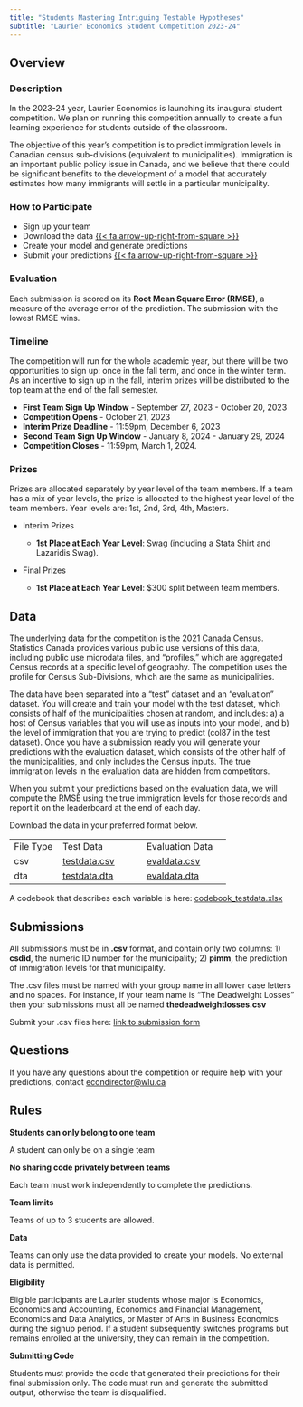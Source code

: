 ```yaml
---
title: "Students Mastering Intriguing Testable Hypotheses"
subtitle: "Laurier Economics Student Competition 2023-24"
---
```


## Overview

### Description

In the 2023-24 year, Laurier Economics is launching its inaugural student competition. We plan on running this competition annually to create a fun learning experience for students outside of the classroom.

The objective of this year's competition is to predict immigration levels in Canadian census sub-divisions (equivalent to municipalities). Immigration is an important public policy issue in Canada, and we believe that there could be significant benefits to the development of a model that accurately estimates how many immigrants will settle in a particular municipality.

### How to Participate

-   Sign up your team <!-- [{{< fa arrow-up-right-from-square >}}](https://wlu.ca1.qualtrics.com/jfe/form/SV_bkqkuIJ6QbzfWRM) -->
-   Download the data [{{< fa arrow-up-right-from-square >}}](#sec-data)
-   Create your model and generate predictions
-   Submit your predictions [{{< fa arrow-up-right-from-square >}}](#sec-submit)

### Evaluation

Each submission is scored on its **Root Mean Square Error (RMSE)**, a measure of the average error of the prediction. The submission with the lowest RMSE wins.

### Timeline

The competition will run for the whole academic year, but there will be two opportunities to sign up: once in the fall term, and once in the winter term. As an incentive to sign up in the fall, interim prizes will be distributed to the top team at the end of the fall semester.

-   **First Team Sign Up Window** - September 27, 2023 - October 20, 2023
-   **Competition Opens** - October 21, 2023
-   **Interim Prize Deadline** - 11:59pm, December 6, 2023
-   **Second Team Sign Up Window** - January 8, 2024 - January 29, 2024
-   **Competition Closes** - 11:59pm, March 1, 2024.

### Prizes

Prizes are allocated separately by year level of the team members. If a team has a mix of year levels, the prize is allocated to the highest year level of the team members. Year levels are: 1st, 2nd, 3rd, 4th, Masters.

-   Interim Prizes

    -   **1st Place at Each Year Level**: Swag (including a Stata Shirt and Lazaridis Swag).

-   Final Prizes

    -   **1st Place at Each Year Level**: \$300 split between team members.

## Data {#sec-data}

The underlying data for the competition is the 2021 Canada Census. Statistics Canada provides various public use versions of this data, including public use microdata files, and "profiles," which are aggregated Census records at a specific level of geography. The competition uses the profile for Census Sub-Divisions, which are the same as municipalities.

The data have been separated into a "test" dataset and an "evaluation" dataset. You will create and train your model with the test dataset, which consists of half of the municipalities chosen at random, and includes: a) a host of Census variables that you will use as inputs into your model, and b) the level of immigration that you are trying to predict (col87 in the test dataset). Once you have a submission ready you will generate your predictions with the evaluation dataset, which consists of the other half of the municipalities, and only includes the Census inputs. The true immigration levels in the evaluation data are hidden from competitors.

When you submit your predictions based on the evaluation data, we will compute the RMSE using the true immigration levels for those records and report it on the leaderboard at the end of each day.

Download the data in your preferred format below.

|           |                                   |                                   |
|----------------|----------------------------|----------------------------|
| File Type | Test Data                         | Evaluation Data                   |
| csv       | [testdata.csv](data/testdata.csv) | [evaldata.csv](data/evaldata.csv) |
| dta       | [testdata.dta](data/testdata.dta) | [evaldata.dta](data/evaldata.dta) |

A codebook that describes each variable is here: [codebook_testdata.xlsx](data/codebook_testdata.xlsx)

## Submissions {#sec-submit}

All submissions must be in **.csv** format, and contain only two columns: 1) **csdid**, the numeric ID number for the municipality; 2) **pimm**, the prediction of immigration levels for that municipality.

The .csv files must be named with your group name in all lower case letters and no spaces. For instance, if your team name is "The Deadweight Losses" then your submissions must all be named **thedeadweightlosses.csv**

Submit your .csv files here: [link to submission form](https://forms.gle/azMhqbfM1xNsiK546)



## Questions

If you have any questions about the competition or require help with your predictions, contact <a href="mailto:econdirector@wlu.ca">econdirector@wlu.ca</a>

## Rules

**Students can only belong to one team**

A student can only be on a single team

**No sharing code privately between teams**

Each team must work independently to complete the predictions.

**Team limits**

Teams of up to 3 students are allowed.

**Data**

Teams can only use the data provided to create your models. No external data is permitted.

**Eligibility**

Eligible participants are Laurier students whose major is Economics, Economics and Accounting, Economics and Financial Management, Economics and Data Analytics, or Master of Arts in Business Economics during the signup period. If a student subsequently switches programs but remains enrolled at the university, they can remain in the competition.

**Submitting Code**

Students must provide the code that generated their predictions for their final submission only. The code must run and generate the submitted output, otherwise the team is disqualified.
